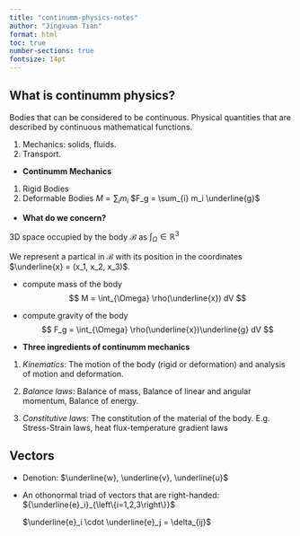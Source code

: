 ```yaml
---
title: "continumm-physics-notes"
author: "Jingxuan Tian"
format: html
toc: true
number-sections: true
fontsize: 14pt
---
```


## What is continumm physics?

Bodies that can be considered to be continuous. Physical quantities that are described by continuous mathematical functions.

1. Mechanics: solids, fluids.
2. Transport.

- **Continumm Mechanics**

1. Rigid Bodies
2. Deformable Bodies
$M = \sum_{i} m_i$
$F_g = \sum_{i} m_i \underline{g}$

- **What do we concern?**

3D space occupied by the body $\mathcal{B}$ as $\int_{\Omega} \in \mathbb{R}^3$

We represent a partical in $\mathcal{B}$ with its position in the coordinates $\underline{x} = (x_1, x_2, x_3)$.

- compute mass of the body
$$
M = \int_{\Omega} \rho(\underline{x}) dV
$$

- compute gravity of the body
$$
F_g = \int_{\Omega} \rho(\underline{x})\underline{g} dV
$$

- **Three ingredients of continumm mechanics**

1. *Kinematics*: The motion of the body (rigid or deformation) and analysis of motion and deformation.

2. *Balance laws*: Balance of mass, Balance of linear and angular momentum, Balance of energy.

3. *Constitutive laws*: The constitution of the material of the body. E.g. Stress-Strain laws, heat flux-temperature gradient laws

## Vectors

- Denotion: $\underline{w}, \underline{v}, \underline{u}$

- An othonormal triad of vectors that are right-handed: ${\underline{e}_i}_{\left\{i=1,2,3\right\}}$

  $\underline{e}_i \cdot \underline{e}_j = \delta_{ij}$

